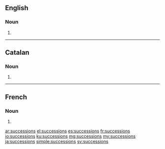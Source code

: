 ==English==

===Noun===
{{head|en|noun plural form}}

# {{plural of|succession|lang=en}}

----
==Catalan==

===Noun===
{{ca-noun-form}}

# {{plural of|successió|lang=ca}}
----

==French==

===Noun===
{{head|fr|noun plural form|g=f}}

# {{plural of|succession|lang=fr}}

[[ar:successions]]
[[el:successions]]
[[es:successions]]
[[fr:successions]]
[[io:successions]]
[[ku:successions]]
[[mg:successions]]
[[my:successions]]
[[ja:successions]]
[[simple:successions]]
[[sv:successions]]